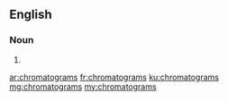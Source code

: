 ==English==

===Noun===
{{head|en|plural}}

# {{plural of|chromatogram|lang=en}}

[[ar:chromatograms]]
[[fr:chromatograms]]
[[ku:chromatograms]]
[[mg:chromatograms]]
[[my:chromatograms]]